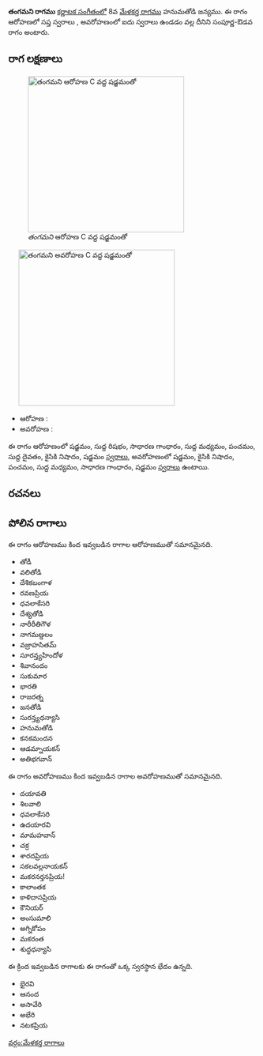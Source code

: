 {{Infobox ragam
	| name          	= తంగమని
	| synonym	    	= 
	| mela          	= 
	| chakra        	= 
	| janaka        	= 
	| type          	= సంపూర్ణ-ఔడవ
	| arohanam      	= {{svaraC|S|R1|G2|M1|P|D1|N2|S'}} 
	| avarohanam    	= {{svaraC|S'|N2|P|M1|G2|S}}
	| jeeva         	=
	| chhaya        	=
	| nyasa         	=
	| vishesha      	= 
	| equivalent  		= 
}}
{{కర్ణాటక సంగీత రాగాలు}}
'''తంగమని రాగము''' [[కర్ణాటక సంగీతం]]లో 8వ [[మేళకర్త రాగము]] హనుమతోడి జన్యము.  ఈ రాగం ఆరోహణలో సప్త స్వరాలు , అవరోహణంలో ఐదు స్వరాలు ఉండడం వల్ల దీనిని సంపూర్ణ-ఔడవ రాగం అంటారు.


==రాగ లక్షణాలు==
[[Image:tangamani_ar_kb2wiki.png|thumb|right|316px|''తంగమని'' ఆరోహణ C వద్ద షడ్జమంతో]]
	[[Image:tangamani_av_kb2wiki.png|thumb|right|316px|''తంగమని'' అవరోహణ C వద్ద షడ్జమంతో]]

* ఆరోహణ : {{svaraC|S|R1|G2|M1|P|D1|N2|S'}} 
* అవరోహణ : {{svaraC|S'|N2|P|M1|G2|S}}

ఈ రాగం ఆరోహణంలో షడ్జమం, సుద్ద  రిషభం, సాధారణ  గాంధారం, సుద్ద మధ్యమం, పంచమం, సుద్ద దైవతం, కైసికి నిషాదం, షడ్జమం [[స్వరాలు]], అవరోహణంలో షడ్జమం, కైసికి నిషాదం, పంచమం, సుద్ద మధ్యమం, సాధారణ  గాంధారం, షడ్జమం [[స్వరాలు]] ఉంటాయి.

==రచనలు==



==పోలిన రాగాలు==
ఈ రాగం ఆరోహణము కింద ఇవ్వబడిన రాగాల ఆరోహణముతో సమానమైనది.
* తోడీ
* వలితోడి
* దేశికబంగాళ
* రవణప్రియ
* ధవలాకేసరి
* దేశ్యతోడి
* నారీరీతిగౌళ
* నాగమణ్డలం
* వజ్రాహసితమ్
* సూరన్త్యహిందోళ
* శివానందం
* సుకుమార
* భారతి
* రాజరత్న
* జనతోడి
* సురన్త్యధన్యాసి
* హనుమతోడి
*  కనకమందన
* ఆడమ్నాయకన్
* అతిభగవాన్

ఈ రాగం అవరోహణము కింద ఇవ్వబడిన రాగాల అవరోహణముతో సమానమైనది.
* దయావతి
* శిలవాలి
* ధవలాకేసరి
* ఉదయారవి
* మామహవాన్
* చక్ర
*  శారదప్రియ
* సకలవల్లనాయకన్
* మకరనర్తనప్రియ!
*  కాలాంతక
* కాళిదాసప్రియ
* కౌనియర్
* అంసుమాలి
* అగ్నికోపం
* మకరంత
* శుద్ధధన్యాసి

ఈ క్రింద ఇవ్వబడిన రాగాలకు ఈ రాగంతో ఒక్క స్వరస్థాన భేదం ఉన్నది.
* భైరవి
* ఆనంద
*  అసావేరి
* అభేరి
* నటకప్రియ



[[వర్గం:మేళకర్త రాగాలు]]